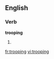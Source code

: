 ==English==

===Verb===
'''trooping'''

# {{present participle of|[[troop]]}}

[[fr:trooping]]
[[vi:trooping]]